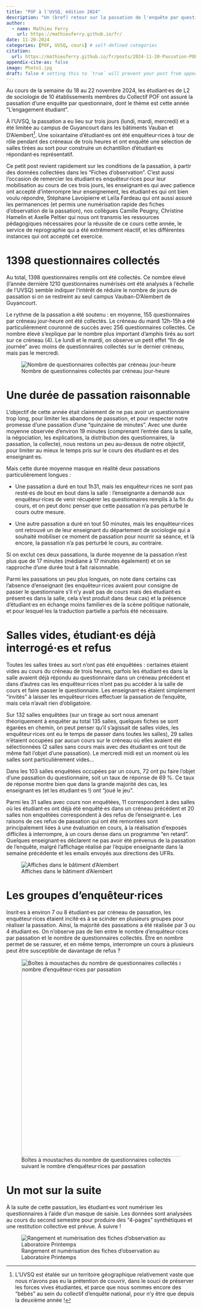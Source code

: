 ```yaml
---
title: "POF à l'UVSQ, édition 2024"
description: "Un (bref) retour sur la passation de l'enquête par questionnaire"
author:
  - name: Mathieu Ferry
    url: https://mathieuferry.github.io/fr/
date: 11-20-2024
categories: [POF, UVSQ, cours] # self-defined categories
citation: 
  url: https://mathieuferry.github.io/fr/posts/2024-11-20-Passation-POF-UVSQ/ 
appendix-cite-as: false
image: Photo1.jpg
draft: false # setting this to `true` will prevent your post from appearing on your listing page until you're ready!
---
```


Au cours de la semaine du 18 au 22 novembre 2024, les étudiant·es de L2 de sociologie de 10 établissements membres du Collectif POF ont assuré la passation d'une enquête par questionnaire, dont le thème est cette année "L'engagement étudiant".

À l'UVSQ, la passation a eu lieu sur trois jours (lundi, mardi, mercredi) et a été limitée au campus de Guyancourt dans les bâtiments Vauban et D'Alembert[^1]. Une soixantaine d'étudiant·es ont été enquêteur·rices à tour de rôle pendant des créneaux de trois heures et ont enquêté une sélection de salles tirées au sort pour construire un échantillon d'étudiant·es répondant·es représentatif.

[^1]: L'UVSQ est étalée sur un territoire géographique relativement vaste que nous n'avons pas eu la prétention de couvrir, dans le souci de préserver les forces vives étudiantes, et parce que nous sommes encore des "bébés" au sein du collectif d'enquête national, pour n'y être que depuis la deuxième année !

Ce petit post revient rapidement sur les conditions de la passation, à partir des données collectées dans les "Fiches d'observation". C'est aussi l'occasion de remercier les étudiant·es enquêteur·rices pour leur mobilisation au cours de ces trois jours, les enseignant·es qui avec patience ont accepté d'interrompre leur enseignement, les étudiant·es qui ont bien voulu répondre, Stéphane Lavoipierre et Leïla Fardeau qui ont aussi assuré les permanences (et permis une numérisation rapide des fiches d'observation de la passation), nos collègues Camille Peugny, Christine Hamelin et Axelle Peltier qui nous ont transmis les ressources pédagogiques nécessaires pour la réussite de ce cours cette année, le service de reprographie qui a été extrêmement réactif, et les différentes instances qui ont accepté cet exercice.

# 1398 questionnaires collectés

Au total, 1398 questionnaires remplis ont été collectés. Ce nombre élevé (l'année dernière 1210 questionnaires numérisés ont été analysés à l'échelle de l'UVSQ) semble indiquer l'intérêt de réduire le nombre de jours de passation si on se restreint au seul campus Vauban-D'Alembert de Guyancourt.

Le rythme de la passation a été soutenu : en moyenne, 155 questionnaires par créneau jour-heure ont été collectés. Le créneau du mardi 12h-15h a été particulièrement couronné de succès avec 256 questionnaires collectés. Ce nombre élevé s'explique par le nombre plus important d'amphis tirés au sort sur ce créneau (4). Le lundi et le mardi, on observe un petit effet "fin de journée" avec moins de questionnaires collectés sur le dernier créneau, mais pas le mercredi.

![Nombre de questionnaires collectés par créneau jour-heure](Fig_NbQuest.tiff.png){fig-alt="Un pic ressort sur le créneau mardi 12h-12h et un creux le même jour entre 15h et 18h." fig-align="center"}

# Une durée de passation raisonnable

L'objectif de cette année était clairement de ne pas avoir un questionnaire trop long, pour limiter les abandons de passation, et pour respecter notre promesse d'une passation d'une "quinzaine de minutes". Avec une durée moyenne observée d'environ 19 minutes (comprenant l'entrée dans la salle, la négociation, les explications, la distribution des questionnaires, la passation, la collecte), nous restons un peu au-dessus de notre objectif, pour limiter au mieux le temps pris sur le cours des étudiant·es et des enseignant·es.

Mais cette durée moyenne masque en réalité deux passations particulièrement longues :

-   Une passation a duré en tout 1h31, mais les enquêteur·rices ne sont pas resté·es de bout en bout dans la salle : l'enseignante a demandé aux enquêteur·rices de venir récupérer les questionnaires remplis à la fin du cours, et on peut donc penser que cette passation n'a pas perturbé le cours outre mesure.

-   Une autre passation a duré en tout 50 minutes, mais les enquêteur·rices ont retrouvé un de leur enseignant du département de sociologie qui a souhaité mobiliser ce moment de passation pour nourrir sa séance, et là encore, la passation n'a pas perturbé le cours, au contraire.

Si on exclut ces deux passations, la durée moyenne de la passation n'est plus que de 17 minutes (médiane à 17 minutes également) et on se rapproche d'une durée tout à fait raisonnable.

Parmi les passations un peu plus longues, on note dans certains cas l'absence d'enseignant (les enquêteur·rices avaient pour consigne de passer le questionnaire s'il n'y avait pas de cours mais des étudiant·es présent·es dans la salle, cela s'est produit dans deux cas) et la présence d'étudiant·es en échange moins familier·es de la scène politique nationale, et pour lesquel·les la traduction partielle a parfois été nécessaire.

# Salles vides, étudiant·es déjà interrogé·es et refus

Toutes les salles tirées au sort n'ont pas été enquêtées : certaines étaient vides au cours du créneau de trois heures, parfois les étudiant·es dans la salle avaient déjà répondu au questionnaire dans un créneau précédent et dans d'autres cas les enquêteur·rices n'ont pas pu accéder à la salle de cours et faire passer le questionnaire. Les enseignant·es étaient simplement "invités" à laisser les enquêteur·rices effectuer la passation de l'enquête, mais cela n'avait rien d'obligatoire.

Sur 132 salles enquêtées (sur un tirage au sort nous amenant théoriquement à enquêter au total 135 salles, quelques fiches se sont égarées en chemin, on peut penser qu'il s'agissait de salles vides, les enquêteur·rices ont eu le temps de passer dans toutes les salles), 29 salles n'étaient occupées par aucun cours sur le créneau où elles avaient été sélectionnées (2 salles sans cours mais avec des étudiant·es ont tout de même fait l'objet d'une passation). Le mercredi midi est un moment où les salles sont particulièrement vides...

Dans les 103 salles enquêtées occupées par un cours, 72 ont pu faire l'objet d'une passation du questionnaire, soit un taux de réponse de 69 %. Ce taux de réponse montre bien que dans la grande majorité des cas, les enseignant·es (et les étudiant·es !) ont "joué le jeu".

Parmi les 31 salles avec cours non enquêtées, 11 correspondent à des salles où les étudiant·es ont déjà été enquêté·es dans un créneau précédent et 20 salles non enquêtées correspondent à des refus de l'enseignant·e. Les raisons de ces refus de passation qui ont été remontées sont principalement liées à une évaluation en cours, à la réalisation d'exposés difficiles à interrompre, à un cours dense dans un programme "en retard". Quelques enseignant·es déclarent ne pas avoir été prévenus de la passation de l'enquête, malgré l'affichage réalisé par l'équipe enseignante dans la semaine précédente et les emails envoyés aux directions des UFRs.

![Affiches dans le bâtiment d'Alembert](Photo1.jpg){fig-alt="Quatre affiches de l'enquête POF 2024"}

# Les groupes d'enquêteur·rices

Insrit·es à environ 7 ou 8 étudiant·es par créneau de passation, les enquêteur·rices étaient incité·es à se scinder en plusieurs groupes pour réaliser la passation. Ainsi, la majorité des passations a été réalisée par 3 ou 4 étudiant·es. On n'observe pas de lien entre le nombre d'enquêteur·rices par passation et le nombre de questionnaires collectés. Être en nombre permet de se rassurer, et en même temps, interrompre un cours à plusieurs peut être susceptible de davantage de refus ?

![Boîtes à moustaches du nombre de questionnaires collectés suivant le nombre d'enquêteur·rices par passation](Fig-NbEnqNbQuest.png){fig-alt="Les boites à moustaches sont uniformément distribuées suivant le nombre d'étudiant·es enquêteur·rices." fig-align="center" width="525"}

# Un mot sur la suite

À la suite de cette passation, les étudiant·es vont numériser les questionnaires à l'aide d'un masque de saisie. Les données sont analysées au cours du second semestre pour produire des "4-pages" synthétiques et une restitution collective est prévue. À suivre !

![Rangement et numérisation des fiches d'observation au Laboratoire Printemps](Photo2.jpg){fig-alt="Piles de questionnaires et écran d'ordinateur"}
